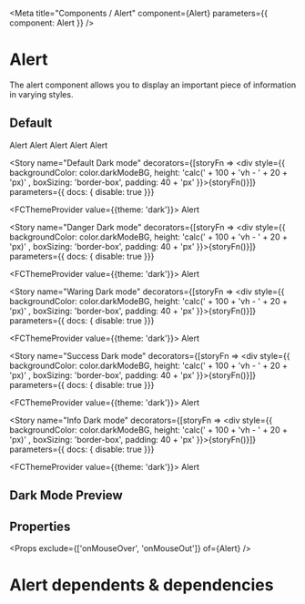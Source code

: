 

<Meta title="Components / Alert" component={Alert} parameters={{ component: Alert }} />

# Alert

The alert component allows you to display an important piece of information in varying styles. 

## Default

<Preview>
  <Story name="Default">
  <Alert title="Default">Alert</Alert>
  </Story>
</Preview>

<Preview>
  <Story name="Danger">
  <Alert title="Danger" icon="no-entry-circle" borderRadius fcStyle="danger">
    Alert
  </Alert>
  </Story>
</Preview>

<Preview>
  <Story name="Success">
  <Alert
    borderRadius
    fcStyle="success"
    title="Lorem ipsum dolor sit amet, consectetur adipiscing elit. Fusce in nisl ut tortor volutpat eleifend ac eu ante. Proin sit amet purus orci. Fusce porttitor tortor sit amet diam maximus, euismod lobortis felis finibus."
    icon="check-circle"
  >
    Alert
  </Alert>
  </Story>
</Preview>

<Preview>
  <Story name="Warning">
  <Alert borderRadius fcStyle="warning" title="Warning" icon="exclamation-circle">
    Alert
  </Alert>
  </Story>
</Preview>

<Preview>
  <Story name="Info">
  <Alert borderRadius fcStyle="info" title="Info" icon="question-circle">
    Alert
  </Alert>
  </Story>
</Preview>


<Story
  name="Default Dark mode"
  decorators={[storyFn => <div style={{ backgroundColor: color.darkModeBG, height: 'calc(' + 100 + 'vh - ' + 20 + 'px)' , boxSizing: 'border-box', padding: 40 + 'px' }}>{storyFn()}</div>]}
  parameters={{ docs: { disable: true }}}
>
  <FCThemeProvider value={{theme: 'dark'}}>
    <Alert title="Default">Alert</Alert>
  </FCThemeProvider>
</Story>

<Story
  name="Danger Dark mode"
  decorators={[storyFn => <div style={{ backgroundColor: color.darkModeBG, height: 'calc(' + 100 + 'vh - ' + 20 + 'px)' , boxSizing: 'border-box', padding: 40 + 'px' }}>{storyFn()}</div>]}
  parameters={{ docs: { disable: true }}}
>
  <FCThemeProvider value={{theme: 'dark'}}>
    <Alert title="Default" fcStyle="danger">Alert</Alert>
  </FCThemeProvider>
</Story>

<Story
  name="Waring Dark mode"
  decorators={[storyFn => <div style={{ backgroundColor: color.darkModeBG, height: 'calc(' + 100 + 'vh - ' + 20 + 'px)' , boxSizing: 'border-box', padding: 40 + 'px' }}>{storyFn()}</div>]}
  parameters={{ docs: { disable: true }}}
>
  <FCThemeProvider value={{theme: 'dark'}}>
    <Alert title="Default" fcStyle="warning">Alert</Alert>
  </FCThemeProvider>
</Story>


<Story
  name="Success Dark mode"
  decorators={[storyFn => <div style={{ backgroundColor: color.darkModeBG, height: 'calc(' + 100 + 'vh - ' + 20 + 'px)' , boxSizing: 'border-box', padding: 40 + 'px' }}>{storyFn()}</div>]}
  parameters={{ docs: { disable: true }}}
>
  <FCThemeProvider value={{theme: 'dark'}}>
    <Alert title="Default" fcStyle="success">Alert</Alert>
  </FCThemeProvider>
</Story>


<Story
  name="Info Dark mode"
  decorators={[storyFn => <div style={{ backgroundColor: color.darkModeBG, height: 'calc(' + 100 + 'vh - ' + 20 + 'px)' , boxSizing: 'border-box', padding: 40 + 'px' }}>{storyFn()}</div>]}
  parameters={{ docs: { disable: true }}}
>
  <FCThemeProvider value={{theme: 'dark'}}>
    <Alert title="Default" fcStyle="Info">Alert</Alert>
  </FCThemeProvider>
</Story>

## Dark Mode Preview

<AlertDemo />

## Properties

<Props exclude={['onMouseOver', 'onMouseOut']} of={Alert} />

# Alert dependents & dependencies

<DependenciesTable titleDependencies="Dependencies" titleDependents="Dependents" of={Alert} />
